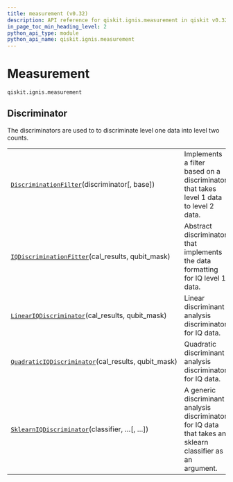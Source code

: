 ```yaml
---
title: measurement (v0.32)
description: API reference for qiskit.ignis.measurement in qiskit v0.32
in_page_toc_min_heading_level: 2
python_api_type: module
python_api_name: qiskit.ignis.measurement
---
```


<span id="module-qiskit.ignis.measurement" />

<span id="qiskit-ignis-measurement" />

<span id="measurement-qiskit-ignis-measurement" />

# Measurement

`qiskit.ignis.measurement`

## Discriminator

The discriminators are used to to discriminate level one data into level two counts.

|                                                                                                                                                                |                                                                                                            |
| -------------------------------------------------------------------------------------------------------------------------------------------------------------- | ---------------------------------------------------------------------------------------------------------- |
| [`DiscriminationFilter`](qiskit.ignis.measurement.DiscriminationFilter "qiskit.ignis.measurement.DiscriminationFilter")(discriminator\[, base])                | Implements a filter based on a discriminator that takes level 1 data to level 2 data.                      |
| [`IQDiscriminationFitter`](qiskit.ignis.measurement.IQDiscriminationFitter "qiskit.ignis.measurement.IQDiscriminationFitter")(cal\_results, qubit\_mask)       | Abstract discriminator that implements the data formatting for IQ level 1 data.                            |
| [`LinearIQDiscriminator`](qiskit.ignis.measurement.LinearIQDiscriminator "qiskit.ignis.measurement.LinearIQDiscriminator")(cal\_results, qubit\_mask)          | Linear discriminant analysis discriminator for IQ data.                                                    |
| [`QuadraticIQDiscriminator`](qiskit.ignis.measurement.QuadraticIQDiscriminator "qiskit.ignis.measurement.QuadraticIQDiscriminator")(cal\_results, qubit\_mask) | Quadratic discriminant analysis discriminator for IQ data.                                                 |
| [`SklearnIQDiscriminator`](qiskit.ignis.measurement.SklearnIQDiscriminator "qiskit.ignis.measurement.SklearnIQDiscriminator")(classifier, …\[, …])             | A generic discriminant analysis discriminator for IQ data that takes an sklearn classifier as an argument. |

